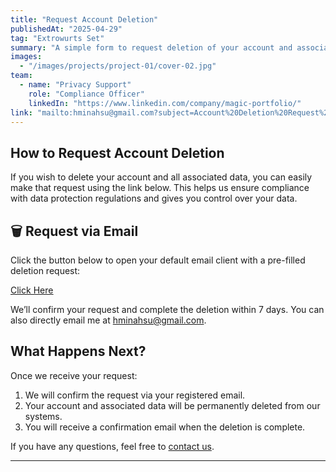 ```yaml
---
title: "Request Account Deletion"
publishedAt: "2025-04-29"
tag: "Extrowurts Set"
summary: "A simple form to request deletion of your account and associated personal data."
images:
  - "/images/projects/project-01/cover-02.jpg"
team:
  - name: "Privacy Support"
    role: "Compliance Officer"
    linkedIn: "https://www.linkedin.com/company/magic-portfolio/"
link: "mailto:hminahsu@gmail.com?subject=Account%20Deletion%20Request%20-%20Magic%20Portfolio&body=Please%20delete%20my%20account%20and%20any%20associated%20personal%20data.%0A%0AFull%20Name:%0AEmail%20Address:%0AReason%20(optional):%0A"
---
```


## How to Request Account Deletion

If you wish to delete your account and all associated data, you can easily make that request using the link below. This helps us ensure compliance with data protection regulations and gives you control over your data.

## 🗑️ Request via Email

Click the button below to open your default email client with a pre-filled deletion request:

[<u>Click Here</u>](mailto:hminahsu@gmail.com?subject=Account%20Deletion%20Request%20-%20Magic%20Portfolio&body=Please%20delete%20my%20account%20and%20any%20associated%20personal%20data.%0A%0AFull%20Name:%0AEmail%20Address:%0AReason%20(optional):%0A)

We’ll confirm your request and complete the deletion within 7 days. You can also directly email me at hminahsu@gmail.com.

## What Happens Next?

Once we receive your request:
1. We will confirm the request via your registered email.
2. Your account and associated data will be permanently deleted from our systems.
3. You will receive a confirmation email when the deletion is complete.

If you have any questions, feel free to [contact us](mailto:hminahsu@gmail.com).

---
